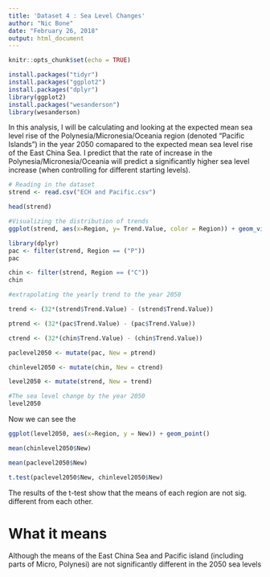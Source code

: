 ```yaml
---
title: 'Dataset 4 : Sea Level Changes'
author: "Nic Bone"
date: "February 26, 2018"
output: html_document
---
```


```r
knitr::opts_chunk$set(echo = TRUE)
```


```r
install.packages("tidyr")
install.packages("ggplot2")
install.packages("dplyr")
library(ggplot2)
install.packages("wesanderson")
library(wesanderson)
```

In this analysis, I will be calculating and looking at the expected mean sea level rise of the Polynesia/Micronesia/Oceania region (denoted "Pacific Islands") in the year 2050 comapared to the expected mean sea level rise of the East China Sea. I predict that the rate of increase in the Polynesia/Micronesia/Oceania will predict a significantly higher sea level increase (when controlling for different starting levels).


```r
# Reading in the dataset
strend <- read.csv("ECH and Pacific.csv")

head(strend)
```

```r
#Visualizing the distribution of trends 
ggplot(strend, aes(x=Region, y= Trend.Value, color = Region)) + geom_violin() + stat_summary(fun.y=mean, geom="point", color ="#F2AD00", shape=17, size=4) + scale_x_discrete(labels=c("East China Sea Region", "Pacific region")) +scale_color_manual(values=wes_palette(n=3, name="Darjeeling"))
```




```r
library(dplyr)
pac <- filter(strend, Region == ("P"))
pac

chin <- filter(strend, Region == ("C"))
chin
```
```r
#extrapolating the yearly trend to the year 2050

trend <- (32*(strend$Trend.Value) - (strend$Trend.Value))

ptrend <- (32*(pac$Trend.Value) - (pac$Trend.Value))

ctrend <- (32*(chin$Trend.Value) - (chin$Trend.Value))

paclevel2050 <- mutate(pac, New = ptrend)

chinlevel2050 <- mutate(chin, New = ctrend)

level2050 <- mutate(strend, New = trend)
```

```r
#The sea level change by the year 2050
level2050
```


Now we can see the 
```r
ggplot(level2050, aes(x=Region, y = New)) + geom_point()
```

```r
mean(chinlevel2050$New)
```

```r
mean(paclevel2050$New)
```
```r
t.test(paclevel2050$New, chinlevel2050$New)
```

The results of the t-test show that the means of each region are not sig. different from each other. 


# What it means

Although the means of the East China Sea and Pacific island (including parts of Micro, Polynesi) are not significantly different in the 2050 sea levels




